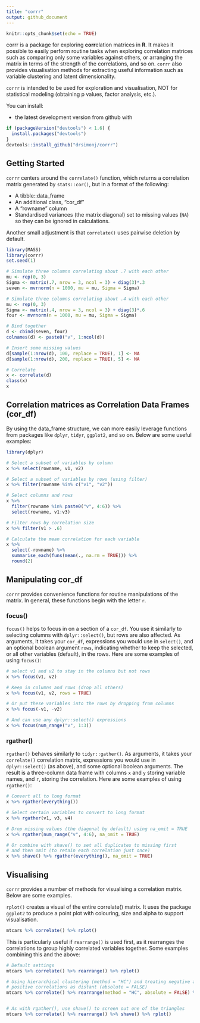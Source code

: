 ```yaml
---
title: "corrr"
output: github_document
---
```


```r
knitr::opts_chunk$set(echo = TRUE)
```

corrr is a package for exploring **corr**elation matrices in **R**. It makes it possible to easily perform routine tasks when exploring correlation matrices such as comparing only some variables against others, or arranging the matrix in terms of the strength of the correlations, and so on. `corrr` also provides visualisation methods for extracting useful information such as variable clustering and latent dimensionality.

`corrr` is intended to be used for exploration and visualisation, NOT for statistical modeling (obtaining p values, factor analysis, etc.).

You can install:

- the latest development version from github with

```r
if (packageVersion("devtools") < 1.6) {
  install.packages("devtools")
}
devtools::install_github("drsimonj/corrr")
```

## Getting Started

`corrr` centers around the `correlate()` function, which returns a correlation matrix generated by `stats::cor()`, but in a  format of the following:

- A tibble::data_frame
- An additional class, "cor_df"
- A "rowname" column
- Standardised variances (the matrix diagonal) set to missing values (`NA`) so they can be ignored in calculations.

Another small adjustment is that `correlate()` uses pairwise deletion by default.

```r
library(MASS)
library(corrr)
set.seed(1)

# Simulate three columns correlating about .7 with each other
mu <- rep(0, 3)
Sigma <- matrix(.7, nrow = 3, ncol = 3) + diag(3)*.3
seven <- mvrnorm(n = 1000, mu = mu, Sigma = Sigma)

# Simulate three columns correlating about .4 with each other
mu <- rep(0, 3)
Sigma <- matrix(.4, nrow = 3, ncol = 3) + diag(3)*.6
four <- mvrnorm(n = 1000, mu = mu, Sigma = Sigma)

# Bind together
d <- cbind(seven, four)
colnames(d) <- paste0("v", 1:ncol(d))

# Insert some missing values
d[sample(1:nrow(d), 100, replace = TRUE), 1] <- NA
d[sample(1:nrow(d), 200, replace = TRUE), 5] <- NA

# Correlate
x <- correlate(d)
class(x)
x
```

## Correlation matrices as Correlation Data Frames (cor_df)

By using the data_frame structure, we can more easily leverage functions from packages like `dplyr`, `tidyr`, `ggplot2`, and so on. Below are some useful examples:

```r
library(dplyr)

# Select a subset of variables by column
x %>% select(rowname, v1, v2)

# Select a subset of variables by rows (using filter)
x %>% filter(rowname %in% c("v1", "v2"))

# Select columns and rows
x %>%
  filter(rowname %in% paste0("v", 4:6)) %>%
  select(rowname, v1:v3)

# Filter rows by correlation size
x %>% filter(v1 > .6)

# Calculate the mean correlation for each variable
x %>%
  select(-rowname) %>%
  summarise_each(funs(mean(., na.rm = TRUE))) %>%
  round(2)

```

## Manipulating cor_df

`corrr` provides convenience functions for routine manipulations of the matrix. In general, these functions begin with the letter `r`.

### focus()

`focus()` helps to focus in on a section of a `cor_df`. You use it similarly to selecting columns with `dplyr::select()`, but rows are also affected. As arguments, it takes your `cor_df`, expressions you would use in `select()`, and an optional boolean argument `rows`, indicating whether to keep the selected, or all other variables (default), in the rows. Here are some examples of using `focus()`:

```r
# select v1 and v2 to stay in the columns but not rows
x %>% focus(v1, v2)

# Keep in columns and rows (drop all others)
x %>% focus(v1, v2, rows = TRUE)

# Or put these variables into the rows by dropping from columns
x %>% focus(-v1, -v2)

# And can use any dplyr::select() expressions
x %>% focus(num_range("v", 1:3))
```

### rgather()

`rgather()` behaves similarly to `tidyr::gather()`. As arguments, it takes your `correlate()` correlation matrix, expressions you would use in `dplyr::select()` (as above), and some optional boolean arguments. The result is a three-column data frame with columns `x` and `y` storing variable names, and `r`, storing the correlation. Here are some examples of using `rgather()`:

```r
# Convert all to long format
x %>% rgather(everything())

# Select certain variables to convert to long format
x %>% rgather(v1, v3, v4)

# Drop missing values (the diagonal by default) using na_omit = TRUE
x %>% rgather(num_range("v", 4:6), na_omit = TRUE)

# Or combine with shave() to set all duplicates to missing first
# and then omit (to retain each correlation just once)
x %>% shave() %>% rgather(everything(), na_omit = TRUE)

```

## Visualising

`corrr` provides a number of methods for visualising a correlation matrix. Below are some examples.

`rplot()` creates a visual of the entire correlate() matrix. It uses the package `ggplot2` to produce a point plot with colouring, size and alpha to support visualisation.

```r
mtcars %>% correlate() %>% rplot()
```

This is particularly useful if `rearrange()` is used first, as it rearranges the correlations to group highly correlated variables together. Some examples combining this and the above:

```r
# Default settings
mtcars %>% correlate() %>% rearrange() %>% rplot()

# Using hierarchical clustering (method = "HC") and treating negative and
# positive correlations as distant (absolute = FALSE)
mtcars %>% correlate() %>% rearrange(method = "HC", absolute = FALSE) %>% rplot()


# As with rgather(), use shave() to screen out one of the triangles
mtcars %>% correlate() %>% rearrange() %>% shave() %>% rplot()
```
